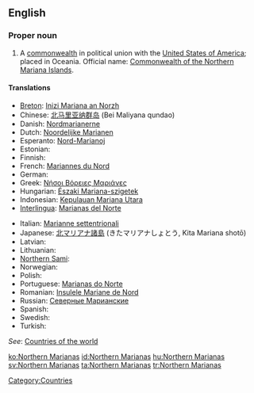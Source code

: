 ==English==

===Proper noun===
{{infl|en|proper noun}}

# A [[commonwealth]] in political union with the [[United States of America]]; placed in Oceania. Official name: [[Commonwealth of the Northern Mariana Islands]].

====Translations====
{{trans-top|Northern Marianas}}
* [[Breton]]: [[Inizi Mariana an Norzh]]
* Chinese: [[北马里亚纳群岛]] (Bei Maliyana qundao)
* Danish: [[Nordmarianerne]]
* Dutch: [[Noordelijke Marianen]]
* Esperanto: [[Nord-Marianoj]]
* Estonian: {{t|et|Põhja-Mariaanid}}
* Finnish: {{t-|fi|Pohjois-Mariaanit}}
* French: [[Mariannes du Nord]]
* German: {{t-|de|Nördliche Marianen}}
* Greek: [[Νήσοι Βόρειες Μαριάνες]]
* Hungarian: [[Északi Mariana-szigetek]]
* Indonesian: [[Kepulauan Mariana Utara]]
* [[Interlingua]]: [[Marianas del Norte]]
{{trans-mid}}
* Italian: [[Marianne settentrionali]]
* Japanese: [[北マリアナ諸島]] (きたマリアナしょとう, Kita Mariana shotō)
* Latvian: {{t|lv|Ziemeļu Marianas Salas|xs=Latvian}}
* Lithuanian: {{t|lt|Marianos Šiaurinės Salos|xs=Lithuanian}}
* [[Northern Sami]]: {{tø|se|Davve-Mariánat}}
* Norwegian: {{t|no|Nord-Marianene}}
* Polish: {{t+|pl|Mariany Północne}}
* Portuguese: [[Marianas do Norte]]
* Romanian: [[Insulele Mariane de Nord]]
* Russian: [[Северные Марианские]]
* Spanish: {{t+|es|Islas Marianas del Norte}}
* Swedish: {{t+|sv|Nordmarianerna}}
* Turkish: {{t+|tr|Kuzey Mariana Adaları}}
{{trans-bottom}}
''See'': [[Appendix:Countries of the world|Countries of the world]]

[[Category:Countries]]

[[ko:Northern Marianas]]
[[id:Northern Marianas]]
[[hu:Northern Marianas]]
[[sv:Northern Marianas]]
[[ta:Northern Marianas]]
[[tr:Northern Marianas]]